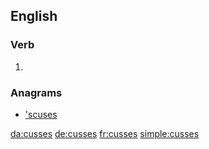 ==English==

===Verb===
{{head|en|verb form}}

# {{en-third-person singular of|cuss}}

===Anagrams===
* [['scuses#English|'scuses]]

[[da:cusses]]
[[de:cusses]]
[[fr:cusses]]
[[simple:cusses]]